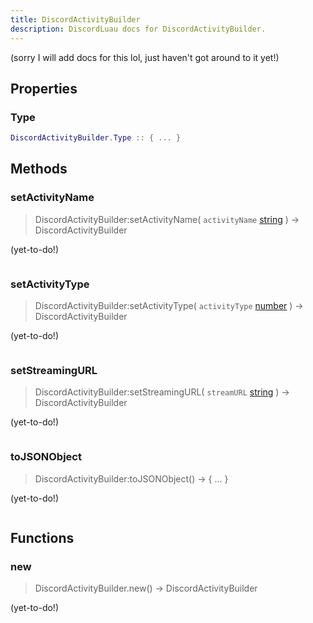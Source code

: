 ```yaml
---
title: DiscordActivityBuilder
description: DiscordLuau docs for DiscordActivityBuilder.
---
```

[//]: # (This file was automatically compiled through the Generator luau code under this repository)
[//]: # (if you want to edit the documentation of discord-luau, please write changes)
[//]: # (to the discord-luau repository itself, we extract the comments from discord-luau and translate)
[//]: # (them into markdown files that Nextra can interpret!)

(sorry I will add docs for this lol, just haven't got around to it yet!)

[//]: # (----- DOCUMENT PROPERTIES ----- )

## Properties

### Type

 ```lua
 DiscordActivityBuilder.Type :: { ... }
```


[//]: # (----- DOCUMENT METHODS ----- )

## Methods

### setActivityName

> DiscordActivityBuilder:setActivityName( `activityName` [string](https://www.lua.org/pil/2.4.html) ) ->  DiscordActivityBuilder 

(yet-to-do!)

```lua

```
### setActivityType

> DiscordActivityBuilder:setActivityType( `activityType` [number](https://www.lua.org/pil/2.3.html) ) ->  DiscordActivityBuilder 

(yet-to-do!)

```lua

```
### setStreamingURL

> DiscordActivityBuilder:setStreamingURL( `streamURL` [string](https://www.lua.org/pil/2.4.html) ) ->  DiscordActivityBuilder 

(yet-to-do!)

```lua

```
### toJSONObject

> DiscordActivityBuilder:toJSONObject() ->  \{ ... } 

(yet-to-do!)

```lua

```

[//]: # (----- DOCUMENT FUNCTIONS ----- )

## Functions

### new

> DiscordActivityBuilder.new() ->  DiscordActivityBuilder 

(yet-to-do!)

```lua

```

